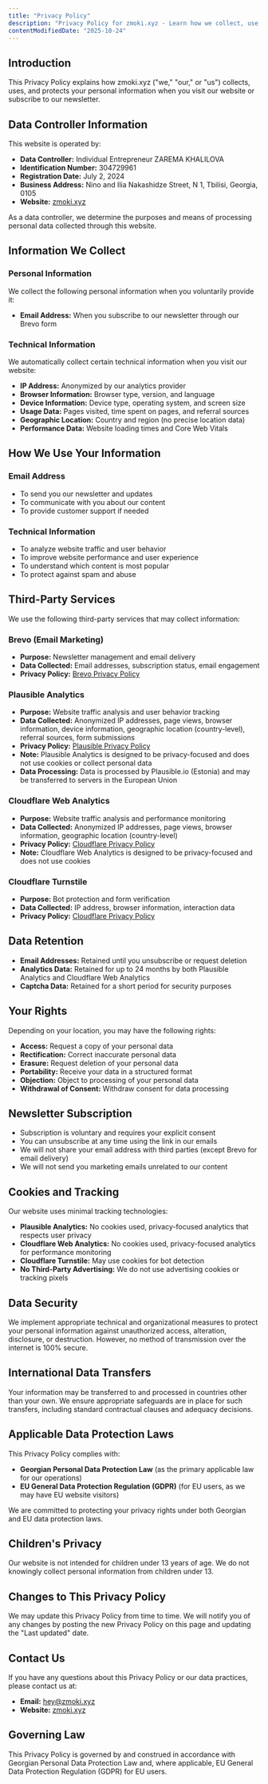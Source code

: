 ```yaml
---
title: "Privacy Policy"
description: "Privacy Policy for zmoki.xyz - Learn how we collect, use, and protect your personal information."
contentModifiedDate: "2025-10-24"
---
```


## Introduction

This Privacy Policy explains how zmoki.xyz ("we," "our," or "us") collects, uses, and protects your personal information when you visit our website or subscribe to our newsletter.

## Data Controller Information

This website is operated by:

- **Data Controller:** Individual Entrepreneur ZAREMA KHALILOVA
- **Identification Number:** 304729961
- **Registration Date:** July 2, 2024
- **Business Address:** Nino and Ilia Nakashidze Street, N 1, Tbilisi, Georgia, 0105
- **Website:** [zmoki.xyz](https://zmoki.xyz/)

As a data controller, we determine the purposes and means of processing personal data collected through this website.

## Information We Collect

### Personal Information

We collect the following personal information when you voluntarily provide it:

- **Email Address:** When you subscribe to our newsletter through our Brevo form

### Technical Information

We automatically collect certain technical information when you visit our website:

- **IP Address:** Anonymized by our analytics provider
- **Browser Information:** Browser type, version, and language
- **Device Information:** Device type, operating system, and screen size
- **Usage Data:** Pages visited, time spent on pages, and referral sources
- **Geographic Location:** Country and region (no precise location data)
- **Performance Data:** Website loading times and Core Web Vitals

## How We Use Your Information

### Email Address

- To send you our newsletter and updates
- To communicate with you about our content
- To provide customer support if needed

### Technical Information

- To analyze website traffic and user behavior
- To improve website performance and user experience
- To understand which content is most popular
- To protect against spam and abuse

## Third-Party Services

We use the following third-party services that may collect information:

### Brevo (Email Marketing)

- **Purpose:** Newsletter management and email delivery
- **Data Collected:** Email addresses, subscription status, email engagement
- **Privacy Policy:** [Brevo Privacy Policy](https://www.brevo.com/legal/privacypolicy/)

### Plausible Analytics

- **Purpose:** Website traffic analysis and user behavior tracking
- **Data Collected:** Anonymized IP addresses, page views, browser information, device information, geographic location (country-level), referral sources, form submissions
- **Privacy Policy:** [Plausible Privacy Policy](https://plausible.io/privacy)
- **Note:** Plausible Analytics is designed to be privacy-focused and does not use cookies or collect personal data
- **Data Processing:** Data is processed by Plausible.io (Estonia) and may be transferred to servers in the European Union

### Cloudflare Web Analytics

- **Purpose:** Website traffic analysis and performance monitoring
- **Data Collected:** Anonymized IP addresses, page views, browser information, geographic location (country-level)
- **Privacy Policy:** [Cloudflare Privacy Policy](https://www.cloudflare.com/privacypolicy/)
- **Note:** Cloudflare Web Analytics is designed to be privacy-focused and does not use cookies

### Cloudflare Turnstile

- **Purpose:** Bot protection and form verification
- **Data Collected:** IP address, browser information, interaction data
- **Privacy Policy:** [Cloudflare Privacy Policy](https://www.cloudflare.com/privacypolicy/)

## Data Retention

- **Email Addresses:** Retained until you unsubscribe or request deletion
- **Analytics Data:** Retained for up to 24 months by both Plausible Analytics and Cloudflare Web Analytics
- **Captcha Data:** Retained for a short period for security purposes

## Your Rights

Depending on your location, you may have the following rights:

- **Access:** Request a copy of your personal data
- **Rectification:** Correct inaccurate personal data
- **Erasure:** Request deletion of your personal data
- **Portability:** Receive your data in a structured format
- **Objection:** Object to processing of your personal data
- **Withdrawal of Consent:** Withdraw consent for data processing

## Newsletter Subscription

- Subscription is voluntary and requires your explicit consent
- You can unsubscribe at any time using the link in our emails
- We will not share your email address with third parties (except Brevo for email delivery)
- We will not send you marketing emails unrelated to our content

## Cookies and Tracking

Our website uses minimal tracking technologies:

- **Plausible Analytics:** No cookies used, privacy-focused analytics that respects user privacy
- **Cloudflare Web Analytics:** No cookies used, privacy-focused analytics for performance monitoring
- **Cloudflare Turnstile:** May use cookies for bot detection
- **No Third-Party Advertising:** We do not use advertising cookies or tracking pixels

## Data Security

We implement appropriate technical and organizational measures to protect your personal information against unauthorized access, alteration, disclosure, or destruction. However, no method of transmission over the internet is 100% secure.

## International Data Transfers

Your information may be transferred to and processed in countries other than your own. We ensure appropriate safeguards are in place for such transfers, including standard contractual clauses and adequacy decisions.

## Applicable Data Protection Laws

This Privacy Policy complies with:

- **Georgian Personal Data Protection Law** (as the primary applicable law for our operations)
- **EU General Data Protection Regulation (GDPR)** (for EU users, as we may have EU website visitors)

We are committed to protecting your privacy rights under both Georgian and EU data protection laws.

## Children's Privacy

Our website is not intended for children under 13 years of age. We do not knowingly collect personal information from children under 13.

## Changes to This Privacy Policy

We may update this Privacy Policy from time to time. We will notify you of any changes by posting the new Privacy Policy on this page and updating the "Last updated" date.

## Contact Us

If you have any questions about this Privacy Policy or our data practices, please contact us at:

- **Email:** [hey@zmoki.xyz](mailto:hey@zmoki.xyz)
- **Website:** [zmoki.xyz](https://zmoki.xyz/)

## Governing Law

This Privacy Policy is governed by and construed in accordance with Georgian Personal Data Protection Law and, where applicable, EU General Data Protection Regulation (GDPR) for EU users.
